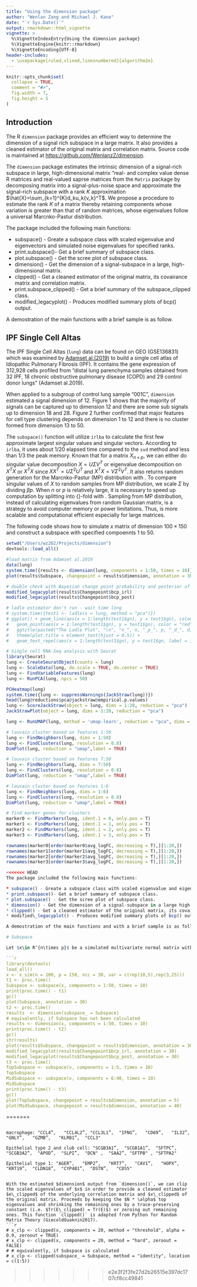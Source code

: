 ```yaml
---
title: "Using the dimension package"
author: "Wenlan Zang and Michael J. Kane"
date: "`r Sys.Date()`"
output: rmarkdown::html_vignette
vignette: >
  %\VignetteIndexEntry{Using the dimension package}
  %\VignetteEngine{knitr::rmarkdown}
  %\VignetteEncoding{UTF-8}
header-includes:
  - \usepackage[ruled,vlined,linesnumbered]{algorithm2e}
---
```


```r
knitr::opts_chunk$set(
  collapse = TRUE,
  comment = "#>",
  fig.width = 7, 
  fig.height = 5
)
```

## Introduction

The R `dimension` package provides an efficient way to determine the dimension of a signal rich subspace in a large matrix. It also provides a cleaned estimator of the original matrix and correlation matrix. Source code is maintained at [https://github.com/WenlanzZ/dimension](https://github.com/WenlanzZ/dimension).

The `dimension` package estimates the intrinsic dimension of a signal-rich subspace in large, high-dimensional matrix "real- and complex value dense R matrices and real-valued saprse matrices from the `Matrix` package by decomposing matrix into a signal-plus-noise space and approximate the signal-rich subspace with a rank $K$ approximation $\hat{X}=\sum_{k=1}^{K}d_ku_k{v_k}^T$. We propose a procedure to estimate the rank $K$ of a matrix thereby retaining components whose variation is greater than that of random matrices, whose eigenvalues follow a universal Marc\u{e}nko-Pastur distribution.

The package included the following main functions:

- subspace() - Greate a subspace class with scaled eigenvalue and eigenvectors and simulated noise eigenvalues for specified ranks.
- print.subspace()- Get a brief summary of subspace class.
- plot.subspace() - Get the scree plot of subspace class.
- dimension() - Get the dimension of a signal-subspace in a large, high-dimensional matrix.
- clipped() - Get a cleaned estimator of the original matrix, its covairance matrix and correlation matrix.
- print.subspace_clipped() - Get a brief summary of the subspace_clipped class.
- modified\_legacyplot() - Produces modified summary plots of bcp() output.

A demostration of the main functions with a brief sample is as follow.

## IPF Single Cell Altas 
The IPF Single Cell Altas (`lung`) data can be found on GEO (GSE136831) which was examined  by [Adamset  al.(2019)](https://www.biorxiv.org/content/10.1101/759902v1.full.pdf) to build a single cell atlas of Idiopathic Pulmonary Fibrosis (IPF). It contains the gene expression of 312,928 cells profiled from "distal lung parenchyma samples obtained from 32 IPF, 18 chronic obstructive pulmonary disease (COPD) and 29 control donor lungs" (Adamset al.2019). 







When applied to a subgroup of control lung sample "001C", `dimension` estimated a signal dimension of 12. Figure 1 shows that the majority of signals can be captured up to dimension 12 and there are some sub signals up to dimension 18 and 28. Figure 2 further confirmed that major features for cell type clustering depends on dimension 1 to 12 and there is no cluster formed from dimension 13 to 50. 

The `subspace()` function will utilize `irlba` to calculate the first few approximate largest singular values and singular vectors. According to `irlba`, it uses about 1/20 elapsed time compared to the `svd` method and less than 1/3 the peak memory. Known that for a matrix $X_{n \times p}$, we can either do singular value decomposition $X=U\Sigma V^T$ or eigenvalue decomposition on $X^TX$ or $X^TX$ since $XX^T=U\Sigma^2U^T$ and $X^TX=V\Sigma^2V^T$. It also returns random generation for the Marc\u{e}nko-Pastur (MP) distribution with \pkg{RMTstat} \citep{MP}. To compare singular values of $X$ to random samples from MP distribution, we scale $\Sigma$ by dividing ${\beta p}$. When $n$ or $p$ is relatively large, it is necessary to speed up computation by splitting into {\tt times}-fold with \pkg{foreach} \citep{foreach}. Sampling from MP distribution, instead of calculating eigenvalues from random Gaussian matrix, is a strategy to avoid computer memory or power limitations. Thus, \pkg{dimension} is more scalable and computational efficient especially for large matrices. 

The following code shows how to simulate $x$ matrix of dimension $100 \times 150$ and construct a subspace with specified compoennts 1 to 50.

```r
setwd("/Users/wz262/Projects/dimension")
devtools::load_all()

#load matrix from Adamset al.2019
data(lung)
system.time({results <- dimension(lung, components = 1:50, times = 10)})
plot(results$Subspace, changepoint = results$dimension, annotation = 30)

# double check with Bayesian change point probability and posterior of change point probability
modified_legacyplot(results$Changepoint$bcp_irl)
modified_legacyplot(results$Changepoint$bcp_post)

# ladle estimator don't run - wait time long
# system.time({test1 <- ladle(x = lung, method = "pca")})
# ggplot() + geom_line(aes(x = 1:length(test1$gn), y = test1$gn), colour="black") +
#   geom_point(aes(x = 1:length(test1$gn), y = test1$gn), color = "red") +
#   ggtitle(paste0("The Ladle Plot", "\n", "n_", n, "_p_", p, "_d_", d, "_est d_", test1$d)) +
#   theme(plot.title = element_text(hjust = 0.5)) +
#   geom_text_repel(aes(x = 1:length(test1$gn), y = test1$gn, label = 1:length(test1$gn)), colour="black", size = 5) 

# Single cell RNA-Seq analysis with Seurat
library(Seurat)
lung <- CreateSeuratObject(counts = lung)
lung <- ScaleData(lung, do.scale = TRUE, do.center = TRUE)
lung <- FindVariableFeatures(lung)
lung <- RunPCA(lung, npcs = 50)

PCHeatmap(lung)
system.time({lung <- suppressWarnings(JackStraw(lung))})
head(lung@reductions$pca@jackstraw@empirical.p.values)
lung <- ScoreJackStraw(object = lung, dims = 1:20, reduction = "pca")
JackStrawPlot(object = lung, dims = 1:20, reduction = "pca")

lung <- RunUMAP(lung, method = 'umap-learn', reduction = "pca", dims = 1:50)

# louvain cluster based on features 1:50
lung <- FindNeighbors(lung, dims = 1:50)
lung <- FindClusters(lung, resolution = 0.8)
DimPlot(lung, reduction = "umap",label = TRUE)

# louvain cluster based on features 7:50
lung <- FindNeighbors(lung, dims = 7:50)
lung <- FindClusters(lung, resolution = 0.8)
DimPlot(lung, reduction = "umap",label = TRUE)

# louvain cluster based on features 1:6
lung <- FindNeighbors(lung, dims = 1:6)
lung <- FindClusters(lung, resolution = 0.8)
DimPlot(lung, reduction = "umap",label = TRUE)

# find marker genes for clusters
marker0 <- FindMarkers(lung, ident.1 = 0, only.pos = T)
marker1 <- FindMarkers(lung, ident.1 = 1, only.pos = T)
marker2 <- FindMarkers(lung, ident.1 = 2, only.pos = T)
marker3 <- FindMarkers(lung, ident.1 = 3, only.pos = T)

rownames(marker0[order(marker0$avg_logFC, decreasing = T),][1:20,])
rownames(marker1[order(marker1$avg_logFC, decreasing = T),][1:20,])
rownames(marker2[order(marker2$avg_logFC, decreasing = T),][1:20,])
rownames(marker3[order(marker3$avg_logFC, decreasing = T),][1:20,])

<<<<<<< HEAD
The package included the following main functions:

* subspace() - Greate a subspace class with scaled eigenvalue and eigenvectors and simulated noise eigenvalues for specified ranks.
* print.subspace()- Get a brief summary of subspace class.
* plot.subspace() - Get the scree plot of subspace class.
* dimension() - Get the dimension of a signal-subspace in a large high-dimensional matrix.
* clipped() - Get a cleaned estimator of the original matrix, its covairance matrix and correlation matrix.
* modified\_legacyplot() - Produces modified summary plots of bcp() output.

A demostration of the main functions and with a brief sample is as follow.

# Subspace

Let $x\in R^{n\times p}$ be a simulated multivariate normal matrix with $ncc$ correlated columns.

```r
library(devtools)
load_all()
x <- x_sim(n = 100, p = 150, ncc = 30, var = c(rep(10,5),rep(3,25)))
t1 <- proc.time()
Subspace <- subspace(x, components = 1:50, times = 10)
print(proc.time() - t1)
gc()
plot(Subspace, annotation = 30)
t2 <- proc.time()
results  <- dimension(subspace_ = Subspace)
# equivalently, if Subspace has not been calculated
results <- dimension(x, components = 1:50, times = 10)
print(proc.time() - t2)
gc()
str(results)
plot(results$Subspace, changepoint = results$dimension, annotation = 30)
modified_legacyplot(results$Changepoint$bcp_irl, annotation = 30)
modified_legacyplot(results$Changepoint$bcp_post, annotation = 30)
t3 <- proc.time()
TopSubspace <- subspace(x, components = 1:5, times = 10)
TopSubspace
MidSubspace <- subspace(x, components = 6:40, times = 10)
MidSubspace
print(proc.time() - t3)
gc()
plot(TopSubspace, changepoint = results$dimension, annotation = 5)
plot(MidSubspace, changepoint = results$dimension, annotation = 40)
```

=======
```

macrophage: "CCL4”,   "CCL4L2”, "CCL3L1”,  "IFNG”,   "CD69”,   "IL32”,   "GNLY”,   "GZMB”,   "KLRB1”,  "CCL3" 

Epithelial type 2 and club cell: "SCGB3A1”,  "SCGB1A1”,  "SFTPC”,    "SCGB3A2”,  "APOD”,  "SLPI”,  "DCN" ,  "SAA2”, "SFTPB" , "SFTPA2" 

Epithelial type 1: "AGER”,   "EMP2”,   "KRT7”,   "CAV1”,   "HOPX”,   "KRT19”,  "CLDN18”,  "CYP4B1”,  "DSTN”,   "CD55"


With the estimated $dimension$ output from `dimension()`, we can clip the scaled eigenvalues of $x$ in order to provide a cleaned estimator $e\_clipped$ of the underlying correlation matrix and $x\_clipped$ of the original matrix. Proceeds by keeping the $N * \alpha$ top eigenvalues and shrinking the remaining ones by a trace-preserving constant (i.e. $Tr(E\_clipped) = Tr(E)$) or zeroing out remaining ones. This function `clipped()` is adapted from Python for Random Matrix Theory (GiecoldOuaknin2017).
```r
# x_clp <- clipped(x, components = 20, method = "threshold", alpha = 0.9, zeroout = TRUE)
# x_clp <- clipped(x, components = 20, method = "hard", zeroout = FALSE)
# # equivalently, if Subspace is calculated
# x_clp <- clipped(subspace_ = Subspace, method = "identity", location = c(1:5))
```

>>>>>>> e2e3f2f3fe27d2b26515e397dc1707cf8cc49841

